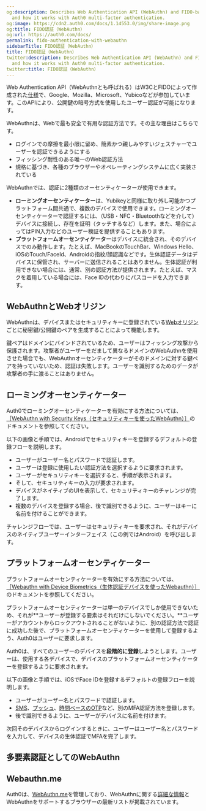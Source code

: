 ```yaml
---
og:description: Describes Web Authentication API (WebAuthn) and FIDO-based authentication
  and how it works with Auth0 multi-factor authentication.
og:image: https://cdn2.auth0.com/docs/1.14553.0/img/share-image.png
og:title: FIDO認証（WebAuthn）
og:url: https://auth0.com/docs/
permalink: fido-authentication-with-webauthn
sidebarTitle: FIDO認証（WebAuthn）
title: FIDO認証（WebAuthn）
twitter:description: Describes Web Authentication API (WebAuthn) and FIDO-based authentication
  and how it works with Auth0 multi-factor authentication.
twitter:title: FIDO認証（WebAuthn）
---
```


Web Authentication API（WebAuthnとも呼ばれる）はW3CとFIDOによって作成された[仕様](https://www.w3.org/TR/webauthn/)で、Google、Mozilla、Microsoft、Yubicoなどが参加しています。このAPIにより、公開鍵の暗号方式を使用したユーザー認証が可能になります。

WebAuthnは、Webで最も安全で有用な認証方法です。その主な理由はこちらです。

* ログインでの摩擦を最小限に留め、簡素かつ親しみやすいジェスチャーでユーザーを認証できるようにする
* フィッシング耐性のある唯一のWeb認証方法
* 規格に基づき、各種のブラウザーやオペレーティングシステムに広く実装されている

WebAuthnでは、認証に2種類のオーセンティケーターが使用できます。

* **ローミングオーセンティケーター**は、Yubikeyと同様に取り外し可能かつプラットフォーム間共通で、複数のデバイスで使用できます。ローミングオーセンティケーターで認証するには、（USB・NFC・Bluetoothなどを介して）デバイスに接続し、存在を証明（タッチするなど）します。また、場合によってはPIN入力などのユーザー検証を提供することもあります。
* **プラットフォームオーセンティケーター**はデバイスに統合され、そのデバイスでのみ動作します。たとえば、MacBookのTouchBar、Windows Hello、iOSのTouch/FaceId、Androidの指紋/顔認識などです。生体認証データはデバイスに保管され、サーバーに送信されることはありません。生体認証が利用できない場合には、通常、別の認証方法が提供されます。たとえば、マスクを着用している場合には、Face IDの代わりにパスコードを入力できます。

## WebAuthnとWebオリジン

WebAuthnは、デバイスまたはセキュリティキーに登録されている[Webオリジン](https://en.wikipedia.org/wiki/Same-origin_policy)ごとに秘密鍵/公開鍵のペアを生成することによって機能します。

鍵ペアはドメインにバインドされているため、ユーザーはフィッシング攻撃から保護されます。攻撃者がユーザーをだまして異なるドメインのWebAuthnを使用させた場合でも、WebAuthnオーセンティケーターがそのドメインに対する鍵ペアを持っていないため、認証は失敗します。ユーザーを識別するためのデータが攻撃者の手に渡ることはありません。

## ローミングオーセンティケーター

Auth0でローミングオーセンティケーターを有効にする方法については、[［WebAuthn with Security Keys（セキュリティキーを使ったWebAuthn）］](/mfa/mfa-factors/fido-authentication-with-webauthn/configure-webauthn-security-keys-for-mfa)のドキュメントを参照してください。

以下の画像と手順では、Androidでセキュリティキーを登録するデフォルトの登録フローを説明します。

* ユーザーがユーザー名とパスワードで認証します。
* ユーザーは登録に使用したい認証方法を選択するように要求されます。
* ユーザーがセキュリティキーを選択すると、手順が表示されます。
* そして、セキュリティキーの入力が要求されます。
* デバイスがネイティブのUIを表示して、セキュリティキーのチャレンジが完了します。
* 複数のデバイスを登録する場合、後で識別できるように、ユーザーはキーに名前を付けることができます。

チャレンジフローでは、ユーザーはセキュリティキーを要求され、それがデバイスのネイティブユーザーインターフェイス（この例ではAndroid）を呼び出します。

## プラットフォームオーセンティケーター

プラットフォームオーセンティケーターを有効にする方法については、[［Webauthn with Device Biometrics（生体認証デバイスを使ったWebauthn）］](/mfa/mfa-factors/fido-authentication-with-webauthn/configure-webauthn-device-biometrics-for-mfa)のドキュメントを参照してください。

プラットフォームオーセンティケーターは単一のデバイスでしか使用できないため、それが**ユーザーが登録する要素はそれだけにしないでください。**ユーザーがアカウントからロックアウトされることがないように、別の認証方法で認証に成功した後で、プラットフォームオーセンティケーターを使用して登録するよう、Auth0はユーザーに要求します。

Auth0は、すべてのユーザーのデバイスを**段階的に登録**しようとします。ユーザーは、使用する各デバイスで、デバイスのプラットフォームオーセンティケーターを登録するように要求されます。

以下の画像と手順では、iOSでFace IDを登録するデフォルトの登録フローを説明します。

* ユーザーがユーザー名とパスワードで認証します。
* [SMS](/mfa/mfa-factors/configure-sms-voice-notifications-mfa)、[プッシュ](/mfa/mfa-factors/configure-push-notifications-for-mfa)、[時間ベースのOTP](/mfa/mfa-factors/configure-otp-notifications-for-mfa)など、別のMFA認証方法を登録します。
* 後で識別できるように、ユーザーがデバイスに名前を付けます。

次回そのデバイスからログインするときに、ユーザーはユーザー名とパスワードを入力して、デバイスの生体認証でMFAを完了します。

## 多要素認証としてのWebAuthn



## Webauthn.me

Auth0は、[WebAuthn.me](https://a0.to/webauthme-auth0-docs)を管理しており、WebAuthnに関する[詳細な情報](https://webauthn.me/introduction)とWebAuthnをサポートするブラウザーの最新リストが掲載されています。